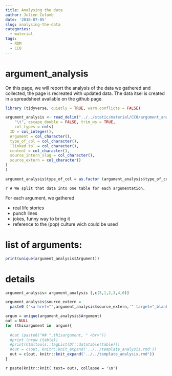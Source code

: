 ```yaml
---
title: Analysing the data
author: Julien Colomb
date: '2018-07-05'
slug: analysing-the-data
categories:
  - material
tags:
  - RDM
  - CC0
---
```


# argument_analysis

On this page, we will report the analysis of the data we gathered and collected, the page is recreated with updated data. The data itsel is created in a spreadsheet available on the github page.

```r

library (tidyverse, quietly = TRUE, warn.conflicts = FALSE)

argument_analysis <- read_delim("../../static/material/CC0/argument_analysis.csv", 
    "\t", escape_double = FALSE, trim_ws = TRUE,
    col_types = cols(
  ID = col_integer(),
  Argument = col_character(),
  type_of_col = col_character(),
  `linked to` = col_character(),
  content = col_character(),
  source_intern_slug = col_character(),
  source_extern = col_character()
)
) 

argument_analysis$type_of_col = as.factor (argument_analysis$type_of_col)

```


`r # We split that data into one table for each argumentation.`

For each argument, we gathered 

- real life stories
- punch lines
- jokes, funny way to bring it
- reference to the (pop) culture wich could be used

# list of arguments:

```r
print(unique(argument_analysis$Argument))
```

# details

```r
argument_analysis= argument_analysis [,c(5,1,2,3,4,6)]

argument_analysis$source_extern = 
  paste0 ('<a href="',argument_analysis$source_extern,'" target="_blank">',argument_analysis$source_extern,"</a>")

argum = unique(argument_analysis$Argument)
out = NULL
for (thisargument in  argum){
  
  #cat (paste0("## ",thisargument, " <br>"))
  #print (nrow (table))
  #print(htmltools::tagList(DT::datatable(table)))
  #out = c(out, knitr::knit_expand('../../template_analysis.rmd'))
  out = c(out, knitr::knit_expand('../../template_analysis.rmd'))
}
```

`r paste(knitr::knit( text= out), collapse = '\n')`

